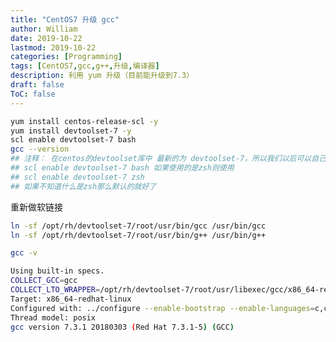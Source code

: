 ```yaml
---
title: "CentOS7 升级 gcc"
author: William
date: 2019-10-22
lastmod: 2019-10-22
categories: [Programming]
tags: [CentOS7,gcc,g++,升级,编译器]
description: 利用 yum 升级（目前能升级到7.3）
draft: false
ToC: false
---
```


```bash
yum install centos-release-scl -y
yum install devtoolset-7 -y
scl enable devtoolset-7 bash 
gcc --version 
## 注释： 在centos的devtoolset库中 最新的为 devtoolset-7，所以我们以后可以自己改数字安装最新的版本 
## scl enable devtoolset-7 bash 如果使用的是zsh则使用 
## scl enable devtoolset-7 zsh 
## 如果不知道什么是zsh那么默认的就好了
```

重新做软链接

```bash
ln -sf /opt/rh/devtoolset-7/root/usr/bin/gcc /usr/bin/gcc
ln -sf /opt/rh/devtoolset-7/root/usr/bin/g++ /usr/bin/g++

gcc -v

Using built-in specs.
COLLECT_GCC=gcc
COLLECT_LTO_WRAPPER=/opt/rh/devtoolset-7/root/usr/libexec/gcc/x86_64-redhat-linux/7/lto-wrapper
Target: x86_64-redhat-linux
Configured with: ../configure --enable-bootstrap --enable-languages=c,c++,fortran,lto --prefix=/opt/rh/devtoolset-7/root/usr --mandir=/opt/rh/devtoolset-7/root/usr/share/man --infodir=/opt/rh/devtoolset-7/root/usr/share/info --with-bugurl=http://bugzilla.redhat.com/bugzilla --enable-shared --enable-threads=posix --enable-checking=release --enable-multilib --with-system-zlib --enable-__cxa_atexit --disable-libunwind-exceptions --enable-gnu-unique-object --enable-linker-build-id --with-gcc-major-version-only --enable-plugin --with-linker-hash-style=gnu --enable-initfini-array --with-default-libstdcxx-abi=gcc4-compatible --with-isl=/builddir/build/BUILD/gcc-7.3.1-20180303/obj-x86_64-redhat-linux/isl-install --enable-libmpx --enable-gnu-indirect-function --with-tune=generic --with-arch_32=i686 --build=x86_64-redhat-linux
Thread model: posix
gcc version 7.3.1 20180303 (Red Hat 7.3.1-5) (GCC)
```



